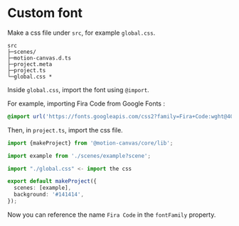 # Custom font

Make a css file under `src`, for example `global.css`.

```
src
├─scenes/
├─motion-canvas.d.ts
├─project.meta
├─project.ts
└─global.css *
```

Inside `global.css`, import the font using `@import`.

For example, importing Fira Code from Google Fonts :

```css
@import url('https://fonts.googleapis.com/css2?family=Fira+Code:wght@400;700&display=swap');
```

Then, in `project.ts`, import the css file.

```ts
import {makeProject} from '@motion-canvas/core/lib';

import example from './scenes/example?scene';

import "./global.css" <- import the css

export default makeProject({
  scenes: [example],
  background: '#141414',
});

```

Now you can reference the name `Fira Code` in the `fontFamily` property.
